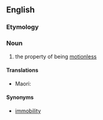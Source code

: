 ==English==

===Etymology===
{{suffix|motionless|ness|lang=en}}

===Noun===
{{en-noun|-}}

# the property of being [[motionless]]


====Translations====
{{trans-top|the state of no movement}}
* Maori: {{t|mi|patekotanga}}
{{trans-mid}}
{{trans-bottom}}

====Synonyms====
* [[immobility]]